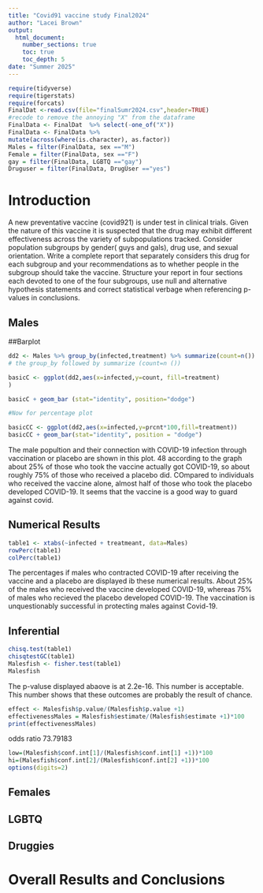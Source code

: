 ```yaml
---
title: "Covid91 vaccine study Final2024"
author: "Lacei Brown"
output: 
  html_document:
    number_sections: true
    toc: true
    toc_depth: 5
date: "Summer 2025" 
---
```


```r
require(tidyverse)
require(tigerstats)
require(forcats)
FinalDat <-read.csv(file="finalSumr2024.csv",header=TRUE)
#recode to remove the annoying "X" from the dataframe
FinalData <- FinalDat  %>% select(-one_of("X"))
FinalData <- FinalData %>%
mutate(across(where(is.character), as.factor))
Males = filter(FinalData, sex =="M")
Female = filter(FinalData, sex =="F")
gay = filter(FinalData, LGBTQ =="gay")
Druguser = filter(FinalData, DrugUser =="yes")
```

# Introduction

A new  preventative vaccine (covid921) is under test in clinical trials. Given the nature of this vaccine it is suspected that the drug may exhibit different effectiveness across the variety of subpopulations tracked. Consider population subgroups by gender( guys and gals), drug use, and sexual orientation. Write a complete report that separately considers this drug for each subgroup and your recommendations as to whether people in the subgroup should take the vaccine. Structure your report in four sections each devoted to one of the four subgroups, use null and alternative hypothesis statements and correct statistical verbage when referencing p-values in conclusions.

## Males

##Barplot
```r
dd2 <- Males %>% group_by(infected,treatment) %>% summarize(count=n()) %>% mutate(prcnt=count/ sum(count))
# the group_by followed by summarize (count=n ())

basicC <- ggplot(dd2,aes(x=infected,y=count, fill=treatment)
)

basicC + geom_bar (stat="identity", position="dodge")

#Now for percentage plot

basicCC <- ggplot(dd2,aes(x=infected,y=prcnt*100,fill=treatment))
basicCC + geom_bar(stat="identity", position = "dodge")
```

The male popultion and their connection with COVID-19 infection through vaccination or placebo are shown in this plot. 48 according to the graph about 25% of those who took the vaccine actually got COVID-19, so about roughly 75% of those who received a placebo did. COmpared to individuals who received the vaccine alone, almost half of those who took the placebo developed COVID-19. It seems that the vaccine is a good way to guard against covid.

## Numerical Results

```r
table1 <- xtabs(~infected + treatmeant, data=Males)
rowPerc(table1)
colPerc(table1)
```


The percentages if males who contracted COVID-19 after receiving the vaccine and a placebo are displayed ib these numerical results. About 25% of the males who received the vaccine developed COVID-19, whereas 75% of males who recieved the placebo developed COVID-19. The vaccination is unquestionably successful in protecting males against Covid-19.

## Inferential

```r
chisq.test(table1)
chisqtestGC(table1)
Malesfish <- fisher.test(table1)
Malesfish
```

The p-valuse displayed abaove is at 2.2e-16. This number is acceptable. This number shows that these outcomes are probably the result of chance.


```r
effect <- Malesfish$p.value/(Malesfish$p.value +1)
effectivenessMales = Malesfish$estimate/(Malesfish$estimate +1)*100
print(effectivenessMales)
```

odds ratio 73.79183

```r
low=(Malesfish$conf.int[1]/(Malesfish$conf.int[1] +1))*100
hi=(Malesfish$conf.int[2]/(Malesfish$conf.int[2] +1))*100
options(digits=2)
```


## Females


## LGBTQ



## Druggies


# Overall Results and Conclusions